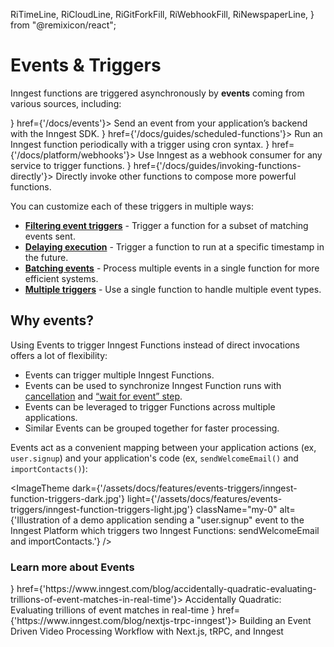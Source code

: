   RiTimeLine,
  RiCloudLine,
  RiGitForkFill,
  RiWebhookFill,
  RiNewspaperLine,
} from "@remixicon/react";

# Events & Triggers

Inngest functions are triggered asynchronously by **events** coming from various sources, including:


<CardGroup cols={2}>
  <Card title="Your application" icon={<RiCloudLine className="text-basis h-4 w-4" />} href={'/docs/events'}>
    Send an event from your application’s backend with the Inngest SDK.
  </Card>
  <Card title="Cron schedule" icon={<RiTimeLine className="text-basis h-4 w-4" />} href={'/docs/guides/scheduled-functions'}>
    Run an Inngest function periodically with a trigger using cron syntax.
  </Card>
  <Card title="Webhook events" icon={<RiWebhookFill className="text-basis h-4 w-4"/>} href={'/docs/platform/webhooks'}>
    Use Inngest as a webhook consumer for any service to trigger functions.
  </Card>
  <Card title="Another Inngest function" icon={<RiGitForkFill className="rotate-90 text-basis h-4 w-4" />} href={'/docs/guides/invoking-functions-directly'}>
    Directly invoke other functions to compose more powerful functions.
  </Card>
</CardGroup>

You can customize each of these triggers in multiple ways:

- **[Filtering event triggers](/docs/guides/writing-expressions)** - Trigger a function for a subset of matching events sent.
- **[Delaying execution](/docs/guides/delayed-functions)** - Trigger a function to run at a specific timestamp in the future.
- **[Batching events](/docs/guides/batching)** - Process multiple events in a single function for more efficient systems.
- **[Multiple triggers](/docs/guides/multiple-triggers)** - Use a single function to handle multiple event types.


## Why events?

Using Events to trigger Inngest Functions instead of direct invocations offers a lot of flexibility:

- Events can trigger multiple Inngest Functions.
- Events can be used to synchronize Inngest Function runs with [cancellation](/docs/features/inngest-functions/cancellation) and [“wait for event” step](/docs/reference/functions/step-wait-for-event).
- Events can be leveraged to trigger Functions across multiple applications.
- Similar Events can be grouped together for faster processing.

Events act as a convenient mapping between your application actions (ex, `user.signup`) and your application's code (ex, `sendWelcomeEmail()` and `importContacts()`):

<ImageTheme
  dark={'/assets/docs/features/events-triggers/inngest-function-triggers-dark.jpg'}
  light={'/assets/docs/features/events-triggers/inngest-function-triggers-light.jpg'}
  className="my-0"
  alt={'Illustration of a demo application sending a "user.signup" event to the Inngest Platform which triggers two Inngest Functions: sendWelcomeEmail and importContacts.'}
/>

### Learn more about Events


<CardGroup cols={2}>
  <Card title="Blog post: How event Filtering works" icon={<RiNewspaperLine className="text-basis h-4 w-4"/>} href={'https://www.inngest.com/blog/accidentally-quadratic-evaluating-trillions-of-event-matches-in-real-time'}>
    Accidentally Quadratic: Evaluating trillions of event matches in real-time
  </Card>
  <Card title="Blog post: Events in practice" icon={<RiNewspaperLine className="text-basis h-4 w-4"/>} href={'https://www.inngest.com/blog/nextjs-trpc-inngest'}>
    Building an Event Driven Video Processing Workflow with Next.js, tRPC, and Inngest
  </Card>
</CardGroup>